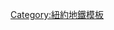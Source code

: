 {{鐵道路線|
| 模板名稱 = 紐約地鐵C線
| 名稱 = [[File:NYCS-bull-trans-C.svg|紐約地鐵C線|30px]] [[紐約地鐵C線]]
| 代表色 = {{MTA color|C}}
| 背景顏色 = #FFFFFF
| 車站列表 = [[168街車站|168街]] - [[163街-阿姆斯特丹大道車站|163街-阿姆斯特丹大道]] - [[155街車站 (IND第八大道線)|155街]] - [[145街車站 (IND線)|145街]] - [[135街車站 (IND第八大道線)|135街]] - [[125街車站 (IND第八大道線)|125街]] - [[116街車站 (IND第八大道線)|116街]] - [[教堂公園道-110街車站 (IND第八大道線)|教堂公園道-110街]] - [[103街車站 (IND第八大道線)|103街]] - [[96街車站 (IND第八大道線)|96街]] - [[86街車站 (IND第八大道線)|86街]] - [[81街-自然歷史博物館車站|81街-自然歷史博物館]] - [[72街車站 (IND第八大道線)|72街]] - [[59街-哥倫布圓環車站|59街-哥倫布圓環]] - [[50街車站 (IND線)|50街]] - [[時報廣場-42街／港務局客運總站車站|42街-港務局客運總站]] - [[34街-賓州車站 (IND第八大道線)|34街-賓州]] - [[23街車站 (IND第八大道線)|23街]] - [[14街／第八大道車站|14街]] - [[西四街-華盛頓廣場車站|西四街-華盛頓廣場]] - [[泉街車站 (IND第八大道線)|泉街]] - [[堅尼街車站 (IND第八大道線)|堅尼街]] - [[錢伯斯街-世界貿易中心／公園廣場／科特蘭街車站|錢伯斯街-世界貿易中心]] - [[福爾頓街車站|百老匯-納蘇街]] - [[高街車站 (IND第八大道線)|高街]] - [[傑伊街-都會科技車站|傑伊街-都會科技]] - [[霍伊特-歇爾美角街車站|霍伊特-歇爾美角街]] - [[拉法葉大道車站 (IND福爾頓街線)|拉法葉大道]] - [[克林頓-華盛頓大道車站 (IND福爾頓街線)|克林頓-華盛頓大道]] - [[富蘭克林大道-福爾頓街車站|富蘭克林大道]] - [[諾斯特蘭大道車站 (IND福爾頓街線)|諾斯特蘭大道]] - [[京斯頓-羅普大道車站|京斯頓-羅普大道]] - [[猶提卡大道車站|猶提卡大道]] - [[勞夫大道車站 (IND福爾頓街線)|勞夫大道]] - [[洛克威大道車站 (IND福爾頓街線)|洛克威大道]] - [[百老匯交匯車站|百老匯交匯]] - [[自由大道車站|自由大道]] - [[凡希克凌大道車站 (IND福爾頓街線)|凡希克凌大道]] - [[牧者大道車站|牧者大道]] - [[尤克利德大道車站 (IND福爾頓街線)|尤克利德大道]]
}}<noinclude>
[[Category:紐約地鐵模板]]
</noinclude>